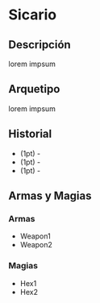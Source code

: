 
# Sicario

<Bleed>
  <Screenshot src={placeholderImage} alt="placeholder" full />
</Bleed>

## Descripción
lorem impsum

## Arquetipo
lorem impsum

## Historial
* (1pt) -
* (1pt) -
* (1pt) -

## Armas y Magias

### Armas
- Weapon1
- Weapon2

### Magias
- Hex1
- Hex2
